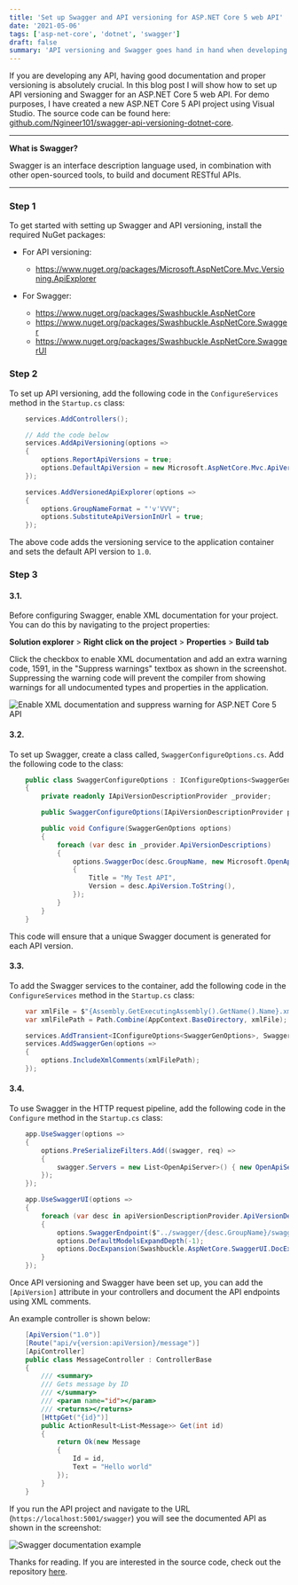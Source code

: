 ```yaml
---
title: 'Set up Swagger and API versioning for ASP.NET Core 5 web API'
date: '2021-05-06'
tags: ['asp-net-core', 'dotnet', 'swagger']
draft: false
summary: 'API versioning and Swagger goes hand in hand when developing APIs. Learn how to easily set it up.'
---
```


If you are developing any API, having good documentation and proper versioning is absolutely crucial. In this blog post I will show how to set up
API versioning and Swagger for an ASP.NET Core 5 web API. For demo purposes, I have created a new ASP.NET Core 5 API project using Visual Studio.
The source code can be found here: [github.com/Ngineer101/swagger-api-versioning-dotnet-core](https://github.com/Ngineer101/swagger-api-versioning-dotnet-core).

---

**What is Swagger?**

Swagger is an interface description language used, in combination with other open-sourced tools, to build and document RESTful APIs.

---

### Step 1

To get started with setting up Swagger and API versioning, install the required NuGet packages:

- For API versioning:

  - https://www.nuget.org/packages/Microsoft.AspNetCore.Mvc.Versioning.ApiExplorer

- For Swagger:
  - https://www.nuget.org/packages/Swashbuckle.AspNetCore
  - https://www.nuget.org/packages/Swashbuckle.AspNetCore.Swagger
  - https://www.nuget.org/packages/Swashbuckle.AspNetCore.SwaggerUI

### Step 2

To set up API versioning, add the following code in the `ConfigureServices` method in the `Startup.cs` class:

```cs
    services.AddControllers();

    // Add the code below
    services.AddApiVersioning(options =>
    {
        options.ReportApiVersions = true;
        options.DefaultApiVersion = new Microsoft.AspNetCore.Mvc.ApiVersion(1, 0);
    });

    services.AddVersionedApiExplorer(options =>
    {
        options.GroupNameFormat = "'v'VVV";
        options.SubstituteApiVersionInUrl = true;
    });
```

The above code adds the versioning service to the application container and sets the default API version to `1.0`.

### Step 3

#### 3.1.

Before configuring Swagger, enable XML documentation for your project. You can do this by navigating to the project properties:

**Solution explorer** > **Right click on the project** > **Properties** > **Build tab**

Click the checkbox to enable XML documentation and add an extra warning code, 1591, in the "Suppress warnings" textbox as shown in the screenshot.
Suppressing the warning code will prevent the compiler from showing warnings for all undocumented types and properties in the application.

![Enable XML documentation and suppress warning for ASP.NET Core 5 API](/static/images/post1/project-properties.png)

#### 3.2.

To set up Swagger, create a class called, `SwaggerConfigureOptions.cs`. Add the following code to the class:

```cs
    public class SwaggerConfigureOptions : IConfigureOptions<SwaggerGenOptions>
    {
        private readonly IApiVersionDescriptionProvider _provider;

        public SwaggerConfigureOptions(IApiVersionDescriptionProvider provider) => _provider = provider;

        public void Configure(SwaggerGenOptions options)
        {
            foreach (var desc in _provider.ApiVersionDescriptions)
            {
                options.SwaggerDoc(desc.GroupName, new Microsoft.OpenApi.Models.OpenApiInfo
                {
                    Title = "My Test API",
                    Version = desc.ApiVersion.ToString(),
                });
            }
        }
    }
```

This code will ensure that a unique Swagger document is generated for each API version.

#### 3.3.

To add the Swagger services to the container, add the following code in the `ConfigureServices` method in the `Startup.cs` class:

```cs
    var xmlFile = $"{Assembly.GetExecutingAssembly().GetName().Name}.xml";
    var xmlFilePath = Path.Combine(AppContext.BaseDirectory, xmlFile);

    services.AddTransient<IConfigureOptions<SwaggerGenOptions>, SwaggerConfigureOptions>();
    services.AddSwaggerGen(options =>
    {
        options.IncludeXmlComments(xmlFilePath);
    });
```

#### 3.4.

To use Swagger in the HTTP request pipeline, add the following code in the `Configure` method in the `Startup.cs` class:

```cs
    app.UseSwagger(options =>
    {
        options.PreSerializeFilters.Add((swagger, req) =>
        {
            swagger.Servers = new List<OpenApiServer>() { new OpenApiServer() { Url = $"https://{req.Host}" } };
        });
    });

    app.UseSwaggerUI(options =>
    {
        foreach (var desc in apiVersionDescriptionProvider.ApiVersionDescriptions)
        {
            options.SwaggerEndpoint($"../swagger/{desc.GroupName}/swagger.json", desc.ApiVersion.ToString());
            options.DefaultModelsExpandDepth(-1);
            options.DocExpansion(Swashbuckle.AspNetCore.SwaggerUI.DocExpansion.None);
        }
    });
```

Once API versioning and Swagger have been set up, you can add the `[ApiVersion]` attribute in your controllers and document the API endpoints using XML comments.

An example controller is shown below:

```cs
    [ApiVersion("1.0")]
    [Route("api/v{version:apiVersion}/message")]
    [ApiController]
    public class MessageController : ControllerBase
    {
        /// <summary>
        /// Gets message by ID
        /// </summary>
        /// <param name="id"></param>
        /// <returns></returns>
        [HttpGet("{id}")]
        public ActionResult<List<Message>> Get(int id)
        {
            return Ok(new Message
            {
                Id = id,
                Text = "Hello world"
            });
        }
    }

```

If you run the API project and navigate to the URL (`https://localhost:5001/swagger`) you will see the documented API as shown in the screenshot:

![Swagger documentation example](/static/images/post1/swagger.png)

Thanks for reading. If you are interested in the source code, check out the repository [here](https://github.com/Ngineer101/swagger-api-versioning-dotnet-core).
